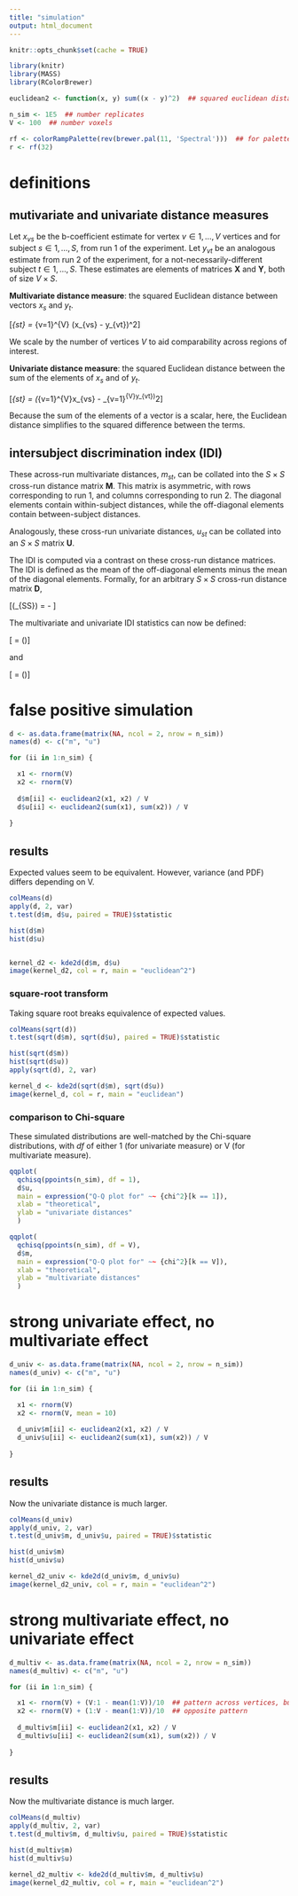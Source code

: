 ```yaml
---
title: "simulation"
output: html_document
---
```


```r
knitr::opts_chunk$set(cache = TRUE)

library(knitr)
library(MASS)
library(RColorBrewer)

euclidean2 <- function(x, y) sum((x - y)^2)  ## squared euclidean distance

n_sim <- 1E5  ## number replicates
V <- 100  ## number voxels

rf <- colorRampPalette(rev(brewer.pal(11, 'Spectral')))  ## for palette
r <- rf(32)

```

# definitions

## mutivariate and univariate distance measures

Let $x_{vs}$ be the b-coefficient estimate for vertex $v \in 1, \ldots, V$ vertices and for subject $s \in 1, \ldots, S$, from run 1 of the experiment. 
Let $y_{vt}$ be an analogous estimate from run 2 of the experiment, for a not-necessarily-different subject $t \in 1, \ldots, S$.
These estimates are elements of matrices $\mathbf{X}$ and $\mathbf{Y}$, both of size $V\times S$.

**Multivariate distance measure**: the squared Euclidean distance between vectors $x_s$ and $y_t$.

\[\mathit{m}_{st} = \frac{1}{V}\sum_{v=1}^{V} (x_{vs} - y_{vt})^2\]

We scale by the number of vertices $V$ to aid comparability across regions of interest.

**Univariate distance measure**: the squared Euclidean distance between the sum of the elements of $x_s$ and of $y_t$.

\[\mathit{u}_{st} = \frac{1}{V}(\sum_{v=1}^{V}x_{vs} - \sum_{v=1}^{V}y_{vt})^2\]

Because the sum of the elements of a vector is a scalar, here, the Euclidean distance simplifies to the squared difference between the terms.


## intersubject discrimination index (IDI)

These across-run multivariate distances, $\mathit{m}_{st}$, can be collated into the $S\times S$ cross-run distance matrix $\mathbf{M}$.
This matrix is asymmetric, with rows corresponding to run 1, and columns corresponding to run 2. 
The diagonal elements contain within-subject distances, while the off-diagonal elements contain between-subject distances.

Analogously, these cross-run univariate distances, $\mathit{u}_{st}$ can be collated into an $S\times S$ matrix $\mathbf{U}$.


The IDI is computed via a contrast on these cross-run distance matrices.
The IDI is defined as the mean of the off-diagonal elements minus the mean of the diagonal elements.
Formally, for an arbitrary $S\times S$ cross-run distance matrix $\mathbf{D}$,


\[\mathit{idi}(\mathbf{D}_{S\times S}) = 
\frac{\sum_{s=1,t>s}^{S}d_{st} + \sum_{s>t,t=1}^{S}d_{st}}{S^2-S} - \frac{tr(\mathbf{D})}{S}\]


The multivariate and univariate IDI statistics can now be defined:

\[\mathit{mIDI} = \mathit{idi}(\mathbf{M})\]

and

\[\mathit{uIDI} = \mathit{idi}(\mathbf{U})\]


# false positive simulation

```r

d <- as.data.frame(matrix(NA, ncol = 2, nrow = n_sim))
names(d) <- c("m", "u")

for (ii in 1:n_sim) {

  x1 <- rnorm(V)
  x2 <- rnorm(V)
  
  d$m[ii] <- euclidean2(x1, x2) / V
  d$u[ii] <- euclidean2(sum(x1), sum(x2)) / V
  
}

```


## results

Expected values seem to be equivalent.
However, variance (and PDF) differs depending on V.

```r

colMeans(d)
apply(d, 2, var)
t.test(d$m, d$u, paired = TRUE)$statistic

hist(d$m)
hist(d$u)


kernel_d2 <- kde2d(d$m, d$u)
image(kernel_d2, col = r, main = "euclidean^2")

```

### square-root transform

Taking square root breaks equivalence of expected values.

```r

colMeans(sqrt(d))
t.test(sqrt(d$m), sqrt(d$u), paired = TRUE)$statistic

hist(sqrt(d$m))
hist(sqrt(d$u))
apply(sqrt(d), 2, var)

kernel_d <- kde2d(sqrt(d$m), sqrt(d$u))
image(kernel_d, col = r, main = "euclidean")

```

### comparison to Chi-square

These simulated distributions are well-matched by the Chi-square distributions, with *df* of either 1 (for univariate measure) or V (for multivariate measure).

```r

qqplot(
  qchisq(ppoints(n_sim), df = 1), 
  d$u, 
  main = expression("Q-Q plot for" ~~ {chi^2}[k == 1]),
  xlab = "theoretical",
  ylab = "univariate distances"
  )

qqplot(
  qchisq(ppoints(n_sim), df = V), 
  d$m, 
  main = expression("Q-Q plot for" ~~ {chi^2}[k == V]),
  xlab = "theoretical",
  ylab = "multivariate distances"
  )


```


# strong univariate effect, no multivariate effect

```r

d_univ <- as.data.frame(matrix(NA, ncol = 2, nrow = n_sim))
names(d_univ) <- c("m", "u")

for (ii in 1:n_sim) {

  x1 <- rnorm(V)
  x2 <- rnorm(V, mean = 10)
  
  d_univ$m[ii] <- euclidean2(x1, x2) / V
  d_univ$u[ii] <- euclidean2(sum(x1), sum(x2)) / V
  
}

```

## results


Now the univariate distance is much larger.

```r

colMeans(d_univ)
apply(d_univ, 2, var)
t.test(d_univ$m, d_univ$u, paired = TRUE)$statistic

hist(d_univ$m)
hist(d_univ$u)

kernel_d2_univ <- kde2d(d_univ$m, d_univ$u)
image(kernel_d2_univ, col = r, main = "euclidean^2")

```



# strong multivariate effect, no univariate effect

```r

d_multiv <- as.data.frame(matrix(NA, ncol = 2, nrow = n_sim))
names(d_multiv) <- c("m", "u")

for (ii in 1:n_sim) {

  x1 <- rnorm(V) + (V:1 - mean(1:V))/10  ## pattern across vertices, but across-voxel mean of 0
  x2 <- rnorm(V) + (1:V - mean(1:V))/10  ## opposite pattern
  
  d_multiv$m[ii] <- euclidean2(x1, x2) / V
  d_multiv$u[ii] <- euclidean2(sum(x1), sum(x2)) / V
  
}

```

## results


Now the multivariate distance is much larger.

```r

colMeans(d_multiv)
apply(d_multiv, 2, var)
t.test(d_multiv$m, d_multiv$u, paired = TRUE)$statistic

hist(d_multiv$m)
hist(d_multiv$u)

kernel_d2_multiv <- kde2d(d_multiv$m, d_multiv$u)
image(kernel_d2_multiv, col = r, main = "euclidean^2")

```


